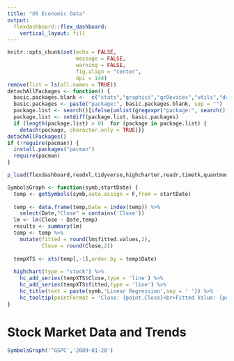```yaml
---
title: "US Economic Data"
output:
  flexdashboard::flex_dashboard:
    vertical_layout: fill
---
```


```r
knitr::opts_chunk$set(echo = FALSE, 
                      message = FALSE, 
                      warning = FALSE, 
                      fig.align = "center",
                      dpi = 144)
remove(list = ls(all.names = TRUE))
detachAllPackages <- function() {
  basic.packages.blank <-  c("stats","graphics","grDevices","utils","datasets","methods","base")
  basic.packages <- paste("package:", basic.packages.blank, sep = "")
  package.list <- search()[ifelse(unlist(gregexpr("package:", search())) == 1,TRUE,FALSE)]
  package.list <- setdiff(package.list, basic.packages)
  if (length(package.list) > 0)  for (package in package.list) {
    detach(package, character.only = TRUE)}}
detachAllPackages()
if (!require(pacman)) {
  install.packages("pacman")
  require(pacman)
}

p_load(flexdashboard,readxl,tidyverse,highcharter,readr,timetk,quantmod)
```

```r
SymbolsGraph <- function(symb,startDate) {
  temp <- getSymbols(symb,auto.assign = F,from = startDate)
  
  temp <- data.frame(temp,Date = index(temp)) %>%
    select(Date,"Close" = contains('Close'))
  lm <- lm(Close ~ Date,temp)
  results <- summary(lm)
  temp <- temp %>%
    mutate(fitted = round(lm$fitted.values,2),
           Close = round(Close,2))
  
  tempXTS <- xts(temp[,-1],order.by = temp$Date)
  
  highchart(type = "stock") %>%
    hc_add_series(tempXTS$Close,type = 'line') %>%
    hc_add_series(tempXTS$fitted,type = 'line') %>%
    hc_title(text = paste(symb,'Linear Regression',sep = ' ')) %>%
    hc_tooltip(pointFormat = 'Close: {point.Close}<br>Fitted Value: {point.fitted}')
}
```

# Stock Market Data and Trends

```r
SymbolsGraph('^GSPC','2009-01-20')
```
